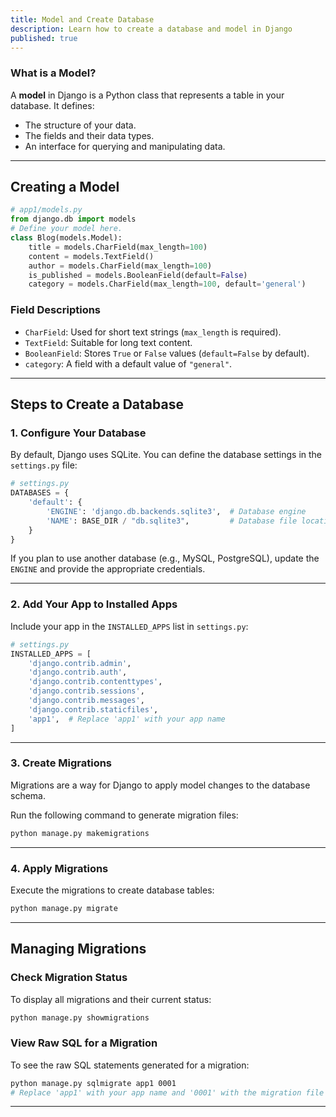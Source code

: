 ```yaml
---
title: Model and Create Database
description: Learn how to create a database and model in Django
published: true
---
```


### **What is a Model?**
A **model** in Django is a Python class that represents a table in your database. It defines:
- The structure of your data.
- The fields and their data types.
- An interface for querying and manipulating data.

---

## **Creating a Model**

```python
# app1/models.py
from django.db import models
# Define your model here.
class Blog(models.Model):
    title = models.CharField(max_length=100)
    content = models.TextField()
    author = models.CharField(max_length=100)
    is_published = models.BooleanField(default=False)
    category = models.CharField(max_length=100, default='general')
```

### **Field Descriptions**
- `CharField`: Used for short text strings (`max_length` is required).
- `TextField`: Suitable for long text content.
- `BooleanField`: Stores `True` or `False` values (`default=False` by default).
- `category`: A field with a default value of `"general"`.

---

## **Steps to Create a Database**

### 1. **Configure Your Database**
By default, Django uses SQLite. You can define the database settings in the `settings.py` file:

```python
# settings.py
DATABASES = {
    'default': {
        'ENGINE': 'django.db.backends.sqlite3',  # Database engine
        'NAME': BASE_DIR / "db.sqlite3",         # Database file location
    }
}
```

If you plan to use another database (e.g., MySQL, PostgreSQL), update the `ENGINE` and provide the appropriate credentials.

---

### 2. **Add Your App to Installed Apps**
Include your app in the `INSTALLED_APPS` list in `settings.py`:

```python
# settings.py
INSTALLED_APPS = [
    'django.contrib.admin',
    'django.contrib.auth',
    'django.contrib.contenttypes',
    'django.contrib.sessions',
    'django.contrib.messages',
    'django.contrib.staticfiles',
    'app1',  # Replace 'app1' with your app name
]
```

---

### 3. **Create Migrations**
Migrations are a way for Django to apply model changes to the database schema.

Run the following command to generate migration files:
```bash
python manage.py makemigrations
```

---

### 4. **Apply Migrations**
Execute the migrations to create database tables:
```bash
python manage.py migrate
```

---

## **Managing Migrations**

### **Check Migration Status**
To display all migrations and their current status:
```bash
python manage.py showmigrations
```

### **View Raw SQL for a Migration**
To see the raw SQL statements generated for a migration:
```bash
python manage.py sqlmigrate app1 0001
# Replace 'app1' with your app name and '0001' with the migration file number.
```
---
